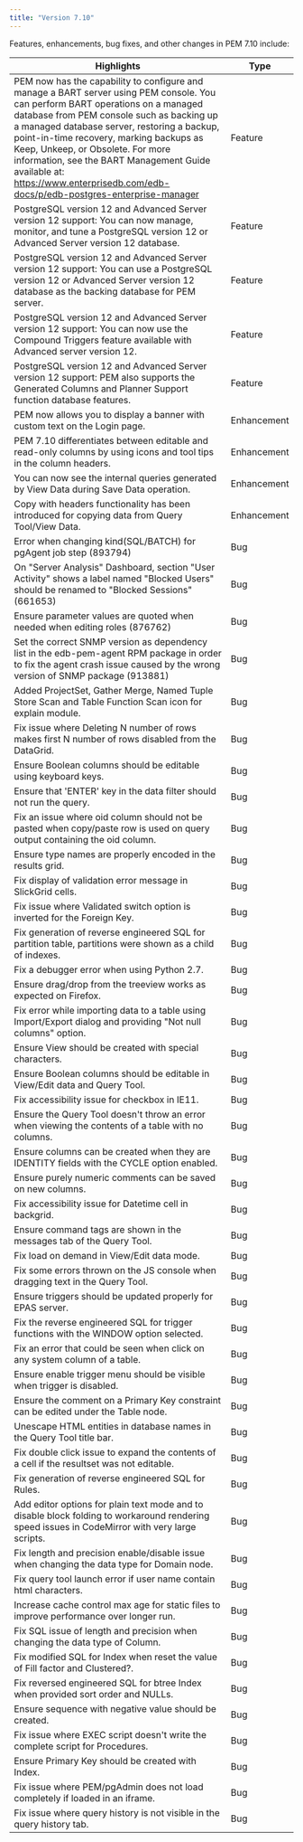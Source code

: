 ```yaml
---
title: "Version 7.10"
---
```


Features, enhancements, bug fixes, and other changes in PEM 7.10 include:

| Highlights | Type |
| --------- | -----|
| PEM now has the capability to configure and manage a BART server using PEM console. You can perform BART operations on a managed database from PEM console such as backing up a managed database server, restoring a backup, point-in-time recovery, marking backups as Keep, Unkeep, or Obsolete. For more information, see the BART Management Guide available at: https://www.enterprisedb.com/edb-docs/p/edb-postgres-enterprise-manager | Feature |
| PostgreSQL version 12 and Advanced Server version 12 support: You can now manage, monitor, and tune a PostgreSQL version 12 or Advanced Server version 12 database. | Feature |
| PostgreSQL version 12 and Advanced Server version 12 support: You can use a PostgreSQL version 12 or Advanced Server version 12 database as the backing database for PEM server. | Feature |
| PostgreSQL version 12 and Advanced Server version 12 support: You can now use the Compound Triggers feature available with Advanced server version 12. | Feature |
| PostgreSQL version 12 and Advanced Server version 12 support: PEM also supports the Generated Columns and Planner Support function database features. | Feature |
| PEM now allows you to display a banner with custom text on the Login page. | Enhancement |
| PEM 7.10 differentiates between editable and read-only columns by using icons and tool tips in the column headers.  | Enhancement |
| You can now see the internal queries generated by View Data during Save Data operation.  | Enhancement |
| Copy with headers functionality has been introduced for copying data from Query Tool/View Data. | Enhancement |
| Error when changing kind(SQL/BATCH) for pgAgent job step (893794) | Bug |
| On "Server Analysis" Dashboard, section "User Activity" shows a label named "Blocked Users" should be renamed to "Blocked Sessions" (661653) | Bug |
| Ensure parameter values are quoted when needed when editing roles (876762) | Bug |
| Set the correct SNMP version as dependency list in the edb-pem-agent RPM package in order  to fix the agent crash issue caused by the wrong version of SNMP package (913881) | Bug |
| Added ProjectSet, Gather Merge, Named Tuple Store Scan and Table Function Scan icon for explain module. | Bug |
| Fix issue where Deleting N number of rows makes first N number of rows disabled from the DataGrid. | Bug |
| Ensure Boolean columns should be editable using keyboard keys. | Bug |
| Ensure that 'ENTER' key in the data filter should not run the query. | Bug |
| Fix an issue where oid column should not be pasted when copy/paste row is used on query output containing the oid column. | Bug |
| Ensure type names are properly encoded in the results grid. | Bug |
| Fix display of validation error message in SlickGrid cells. | Bug |
| Fix issue where Validated switch option is inverted for the Foreign Key. | Bug |
| Fix generation of reverse engineered SQL for partition table, partitions were shown as a child of indexes. | Bug |
| Fix a debugger error when using Python 2.7. | Bug |
| Ensure drag/drop from the treeview works as expected on Firefox. | Bug |
| Fix error while importing data to a table using Import/Export dialog and providing "Not null columns" option. | Bug |
| Ensure View should be created with special characters. | Bug |
| Ensure Boolean columns should be editable in View/Edit data and Query Tool. | Bug |
| Fix accessibility issue for checkbox in IE11. | Bug |
| Ensure the Query Tool doesn't throw an error when viewing the contents of a table with no columns. | Bug |
| Ensure columns can be created when they are IDENTITY fields with the CYCLE option enabled. | Bug |
| Ensure purely numeric comments can be saved on new columns. | Bug |
| Fix accessibility issue for Datetime cell in backgrid. | Bug |
| Ensure command tags are shown in the messages tab of the Query Tool. | Bug |
| Fix load on demand in View/Edit data mode. | Bug |
| Fix some errors thrown on the JS console when dragging text in the Query Tool. | Bug |
| Ensure triggers should be updated properly for EPAS server. | Bug |
| Fix the reverse engineered SQL for trigger functions with the WINDOW option selected. | Bug |
| Fix an error that could be seen when click on any system column of a table. | Bug |
| Ensure enable trigger menu should be visible when trigger is disabled. | Bug |
| Ensure the comment on a Primary Key constraint can be edited under the Table node. | Bug |
| Unescape HTML entities in database names in the Query Tool title bar. | Bug |
| Fix double click issue to expand the contents of a cell if the resultset was not editable. | Bug |
| Fix generation of reverse engineered SQL for Rules. | Bug |
| Add editor options for plain text mode and to disable block folding to workaround rendering speed issues in CodeMirror with very large scripts. | Bug |
| Fix length and precision enable/disable issue when changing the data type for Domain node. | Bug |
| Fix query tool launch error if user name contain html characters. | Bug |
| Increase cache control max age for static files to improve performance over longer run. | Bug |
| Fix SQL issue of length and precision when changing the data type of Column. | Bug |
| Fix modified SQL for Index when reset the value of Fill factor and Clustered?. | Bug |
| Fix reversed engineered SQL for btree Index when provided sort order and NULLs. | Bug |
| Ensure sequence with negative value should be created. | Bug |
| Fix issue where EXEC script doesn't write the complete script for Procedures. | Bug |
| Ensure Primary Key should be created with Index. | Bug |
| Fix issue where PEM/pgAdmin does not load completely if loaded in an iframe. | Bug |
| Fix issue where query history is not visible in the query history tab. | Bug |